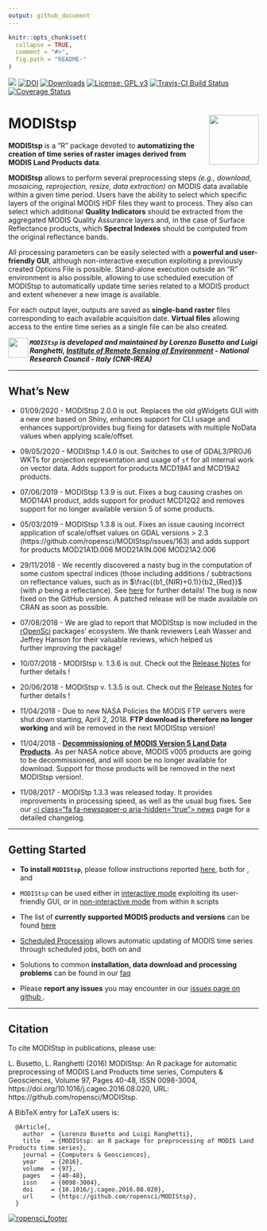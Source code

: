 ```yaml
---
output: github_document
---
```

<!-- README.md is generated from README.Rmd. Please edit that file -->

```r
knitr::opts_chunk$set(
  collapse = TRUE,
  comment = "#>",
  fig.path = "README-"
)
```

[![](https://www.r-pkg.org/badges/version-ago/MODIStsp)](https://cran.rstudio.com/web/packages/MODIStsp/index.html)
[![DOI](https://zenodo.org/badge/DOI/10.5281/zenodo.290683.svg)](https://doi.org/10.5281/zenodo.290683)
[![Downloads](https://cranlogs.r-pkg.org/badges/MODIStsp?color=orange)](https://cran.rstudio.com/web/packages/MODIStsp/index.html)
[![License: GPL v3](https://img.shields.io/badge/License-GPL%20v3-blue.svg)](https://www.gnu.org/licenses/gpl-3.0)
[![Travis-CI Build Status](https://travis-ci.org/ropensci/MODIStsp.svg?branch=master)](https://travis-ci.org/ropensci/MODIStsp)
[![Coverage Status](https://img.shields.io/codecov/c/github/ropensci/MODIStsp/master.svg)](https://codecov.io/github/ropensci/MODIStsp?branch=master)


# <i class="fa fa-globe" aria-hidden="true"></i> MODIStsp <img src="man/figures/logo.png" width="100" height="100" align="right"/>

<!-- # MODIStsp <img src='man/figures/logo.png' align="right" height="139" /> -->

**MODIStsp** is a "R" package devoted to **automatizing the creation of time series of raster images derived from MODIS Land Products data**. 

**MODIStsp** allows to perform several preprocessing steps _(e.g., download, mosaicing, 
reprojection, resize, data extraction)_ on MODIS data available within a given time period.
Users have the ability to select which specific layers of the original MODIS HDF files they 
want to process. They also can select which additional **Quality Indicators** should be 
extracted from the aggregated MODIS Quality Assurance layers and, in the case of Surface 
Reflectance products, which **Spectral Indexes** should be computed from the original reflectance 
bands. 

All processing parameters can be easily selected with a **powerful and user-friendly GUI**, 
although non-interactive execution exploiting a previously created Options File is possible. 
Stand-alone execution outside an "R" environment is also possible, allowing to use scheduled 
execution of MODIStsp to automatically update time series related to a MODIS product and extent 
whenever a new image is available. 

For each output layer, outputs are saved as **single-band raster** files corresponding to 
each available acquisition date. **Virtual files** allowing access to the entire time series 
as a single file can be also created. 


<a href="http://www.irea.cnr.it/en/"> <img src="man/figures/logo_irea.png" height="40" align="left" /></a>


___`MODIStsp` is developed and maintained by Lorenzo Busetto and Luigi Ranghetti,
[Institute of Remote Sensing of Environment](http://www.irea.cnr.it/en/) - National Research Council - Italy (CNR-IREA)___

____________________________________________________________________________________

## <i class="fa fa-newspaper-o" aria-hidden="true"></i> What's New 

- 01/09/2020 - MODIStsp 2.0.0 is out. Replaces the old gWidgets GUI with a new one 
based on Shiny, enhances support for CLI usage and enhances support/provides bug fixing for datasets with 
multiple NoData values when applying scale/offset.

- 09/05/2020 - MODIStsp 1.4.0 is out. Switches to use of GDAL3/PROJ6 WKTs for projection representation and usage of `sf` for all internal work on vector data. Adds support for products MCD19A1 and MCD19A2 products.

- 07/06/2019 - MODIStsp 1.3.9 is out. Fixes a bug causing crashes on MOD14A1 product, adds support for product MCD12Q2 and removes support for no longer available version 5 of some products.

- 05/03/2019 - MODIStsp 1.3.8 is out. Fixes an issue causing incorrect application of scale/offset values on GDAL versions > 2.3 (https://github.com/ropensci/MODIStsp/issues/163) and adds support for products MOD21A1D.006 MOD21A1N.006 MOD21A2.006

- 29/11/2018 - We recently discovered a nasty bug in the computation of some custom spectral indices (those including additions / subtractions on reflectance values, such as in $\frac{(b1_{NIR}+0.1)}{b2_{Red}}$ (with $\rho$ being a reflectance). See [here](articles/discovered_bug.html) for further details! The bug is now fixed on the 
GitHub version. A patched release will be made available on CRAN as soon as possible. 

- 07/08/2018 - We are glad to report that MODIStsp is now included in the 
[rOpenSci](https://ropensci.org/about/) packages' ecosystem. We thank reviewers
Leah Wasser and Jeffrey Hanson for their valuable reviews, which helped us  
further improving the package!

- 10/07/2018 - MODIStsp v. 1.3.6 is out. Check out the [Release Notes](https://github.com/ropensci/MODIStsp/releases/tag/1.3.6) for further details !

- 20/06/2018 - MODIStsp v. 1.3.5 is out. Check out the [Release Notes](https://github.com/ropensci/MODIStsp/releases/tag/v1.3.5) for further details !

- 11/04/2018 - Due to new NASA Policies the MODIS FTP servers were shut down 
starting, April 2, 2018. **FTP download is therefore no longer working** and will
be removed in the next MODIStsp version!

- 11/04/2018 - [**Decommissioning of MODIS Version 5 Land Data Products**]( https://lpdaac.usgs.gov/news/decommissioning-modis-version-51-land-cover-type-data-products-january-7-2019/). As per NASA notice above, MODIS v005 products are going to be 
decommissioned, and will soon be no longer available for download. Support for those
products will be removed in the next MODIStsp version!.

- 11/08/2017 - MODIStp 1.3.3 was released today. It provides improvements in processing speed, as well as the usual bug fixes.  See our [<i class="fa fa-newspaper-o aria-hidden="true"></i> news](news/index.html) page for a detailed changelog.

____________________________________________________________________________________

## <i class="fa fa-cog" aria-hidden="true"></i> Getting Started

- __To install `MODIStsp`__, please follow instructions reported [here](articles/installation.html),
both for [<i class="fa fa-windows" aria-hidden="true"></i>](articles/installation.html#installing-on-windows) , [<i class="fa fa-linux" aria-hidden="true"></i>](articles/installation.html#installing-on-linux-systems) and [<i class="fa fa-apple" aria-hidden="true"></i>](articles/installation.html#installing-on-mac)

- `MODIStsp` can be used either in [interactive mode](articles/interactive_execution.html) 
exploiting its user-friendly GUI, or in [non-interactive mode](articles/noninteractive_execution.html) 
from within `R` scripts

- The list of __currently supported MODIS products and versions__ can be found [here](articles/Products_list.html) 

- [Scheduled Processing](articles/noninteractive_execution.html#scheduled-processing) allows 
automatic updating of MODIS time series through scheduled jobs, both on [<i class="fa fa-windows" aria-hidden="true"></i>](articles/standalone_execution.html#on-windows) and [<i class="fa fa-linux" aria-hidden="true"></i>](articles/standalone_execution.html#on-linux)

- Solutions to common **installation, data download and processing problems** can be found 
in our [<i class="fa fa-question-circle-o" aria-hidden="true"></i> faq](articles/faq.html)

- Please **report any issues** you may encounter in our [issues page on github <i class="fa fa-github-square" aria-hidden="true"></i>](https://github.com/ropensci/MODIStsp/issues) .

____________________________________________________________________________________

## <i class="fa fa-pencil" aria-hidden="true"></i>Citation


To cite MODIStsp in publications, please use:

L. Busetto, L. Ranghetti (2016) MODIStsp: An R package for automatic preprocessing of MODIS
  Land Products time series, Computers & Geosciences, Volume 97, Pages
  40-48, ISSN 0098-3004, https://doi.org/10.1016/j.cageo.2016.08.020, URL: https://github.com/ropensci/MODIStsp. 
  
A BibTeX entry for LaTeX users is:

```
  @Article{,
    author  = {Lorenzo Busetto and Luigi Ranghetti},
    title   = {MODIStsp: an R package for preprocessing of MODIS Land Products time series},
    journal = {Computers & Geosciences},
    year    = {2016},
    volume  = {97},
    pages   = {40-48},
    issn    = {0098-3004},
    doi     = {10.1016/j.cageo.2016.08.020},
    url     = {https://github.com/ropensci/MODIStsp},
  }
```
[![ropensci_footer](http://ropensci.org/public_images/github_footer.png)](https://ropensci.org)
